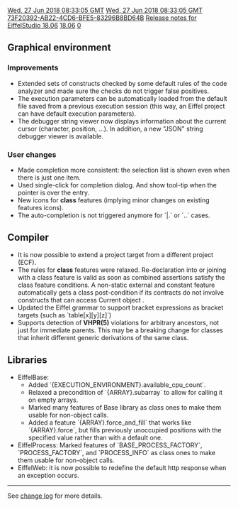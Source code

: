 [[Property:modification_date|Wed, 27 Jun 2018 08:33:05 GMT]]
[[Property:publication_date|Wed, 27 Jun 2018 08:33:05 GMT]]
[[Property:uuid|73F20392-AB22-4CD6-BFE5-83296B8BD64B]]
[[Property:title|Release notes for EiffelStudio 18.06]]
[[Property:link_title|18.06]]
[[Property:weight|0]]

==Graphical environment==
===Improvements ===
* Extended sets of constructs checked by some default rules of the code analyzer and made sure the checks do not trigger false positives.
* The execution parameters can be automatically loaded from the default file saved from a previous execution session (this way, an Eiffel project can have default execution parameters).
* The debugger string viewer now displays information about the current cursor (character, position, ...). In addition, a new "JSON" string debugger viewer is available.

===User changes===
* Made completion more consistent: the selection list is shown even when there is just one item.
* Used single-click for completion dialog. And show tool-tip when the pointer is over the entry.
* New icons for '''class''' features (implying minor changes on existing features icons).
* The auto-completion is not triggered anymore for `|.`  or  `..` cases.

==Compiler==
* It is now possible to extend a project target from a different project (ECF).
* The rules for '''class''' features were relaxed.  Re-declaration into or joining with a class feature is valid as soon as combined assertions satisfy the class feature conditions. A non-static external and constant feature automatically gets a class post-condition if its contracts do not involve constructs that can access Current object .
* Updated the Eiffel grammar to support bracket expressions as bracket targets (such as `table[x][y][z]`)
* Supports detection of '''VHPR(5)''' violations for arbitrary ancestors, not just for immediate parents. This may be a breaking change for classes that inherit different generic derivations of the same class.

==Libraries==
* EiffelBase:
** Added `{EXECUTION_ENVIRONMENT}.available_cpu_count`.
** Relaxed a precondition of `{ARRAY}.subarray` to allow for calling it on empty arrays.
**Marked many features of Base library as class ones to make them usable for non-object calls.
**Added a feature `{ARRAY}.force_and_fill` that works like `{ARRAY}.force`, but fills previously unoccupied positions with the specified value rather than with a default one.
* EiffelProcess: Marked features of `BASE_PROCESS_FACTORY`, `PROCESS_FACTORY`, and `PROCESS_INFO` as class ones to make them usable for non-object calls.
* EiffelWeb: it is now possible to redefine the default http response when an exception occurs.



----

See [https://dev.eiffel.com/EiffelStudio_18.05_Releases change log] for more details.